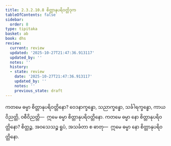 ```yaml
---
title: 2.3.2.10.8 စိတ္တာနုပရိဝတ္တိဒုက
tableOfContents: false
sidebar:
  order: 8
type: tipitaka
basket: ab
book: dhs
review:
  current: review
  updated: '2025-10-27T21:47:36.913117'
  updated_by: ''
  notes: ''
  history:
  - state: review
    date: '2025-10-27T21:47:36.913117'
    updated_by: ''
    notes: ''
    previous_state: draft
---
```



<ReviewStatus review={frontmatter.review} showDetails={true} />

<HypothesisAnnotation frontmatter={frontmatter} />

<DynamicBreadcrumb />

<Division number="1205" book="dhs" e="ch" v="29" p="239">

<Paragraph number="1901" book="dhs">
ကတမေ ဓမ္မာ စိတ္တာနုပရိဝတ္တိနော? ဝေဒနာက္ခန္ဓော, သညာက္ခန္ဓော, သင်္ခါရက္ခန္ဓော, ကာယဝိညတ္တိ, ဝစီဝိညတ္တိ—  ဣမေ ဓမ္မာ စိတ္တာနုပရိဝတ္တိနော.
</Paragraph>

</Division>
<Division number="1206" book="dhs" e="ch" v="29" p="239">

<Paragraph number="1902" book="dhs">
ကတမေ ဓမ္မာ နော စိတ္တာနုပရိဝတ္တိနော? စိတ္တဉ္စ, အဝသေသဉ္စ ရူပံ, အသင်္ခတာ စ ဓာတု—  ဣမေ ဓမ္မာ နော စိတ္တာနုပရိဝတ္တိနော.
</Paragraph>
</Division>